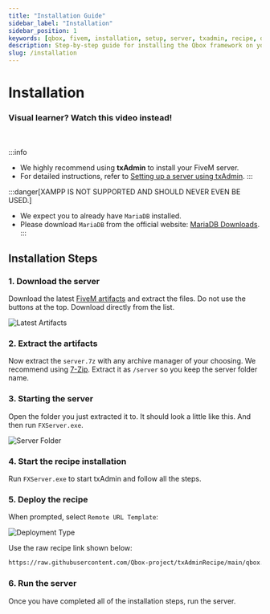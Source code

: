 ```yaml
---
title: "Installation Guide"
sidebar_label: "Installation"
sidebar_position: 1
keywords: [qbox, fivem, installation, setup, server, txadmin, recipe, deployment]
description: Step-by-step guide for installing the Qbox framework on your FiveM server. Learn how to deploy using txAdmin and choose the right recipe for your needs.
slug: /installation
---
```


# Installation

### Visual learner? Watch this video instead!

<ReactPlayer
 width='100%'
url='https://www.youtube.com/watch?v=76ePQdRKZzk' controls='true' volume='0.7' pip='true' stopOnUnmount='false' />
ㅤ

:::info
* We highly recommend using **txAdmin** to install your FiveM server.
* For detailed instructions, refer to [Setting up a server using txAdmin](https://docs.fivem.net/docs/server-manual/setting-up-a-server-txadmin/).
:::

:::danger[XAMPP IS NOT SUPPORTED AND SHOULD NEVER EVEN BE USED.]
* We expect you to already have ``MariaDB`` installed.
* Please download ``MariaDB`` from the official website: [MariaDB Downloads](https://mariadb.org/download/).
:::

## Installation Steps

### 1. Download the server

Download the latest [FiveM artifacts](https://runtime.fivem.net/artifacts/fivem/build_server_windows/master/) and extract the files. Do not use the buttons at the top. Download directly from the list.

![Latest Artifacts](/img/artifacts.png)

### 2. Extract the artifacts

Now extract the `server.7z` with any archive manager of your choosing. We recommend using [7-Zip](https://www.7-zip.org/). Extract it as `/server` so you keep the server folder name.

### 3. Starting the server

Open the folder you just extracted it to. It should look a little like this. And then run `FXServer.exe`.

![Server Folder](/img/artifact-list.png)

### 4. Start the recipe installation

Run `FXServer.exe` to start txAdmin and follow all the steps.

### 5. Deploy the recipe

When prompted, select `Remote URL Template`:

![Deployment Type](/img/txadmin-deployment-type.jpg)

Use the raw recipe link shown below:

```bash
https://raw.githubusercontent.com/Qbox-project/txAdminRecipe/main/qbox.yaml
```

### 6. Run the server

Once you have completed all of the installation steps, run the server.